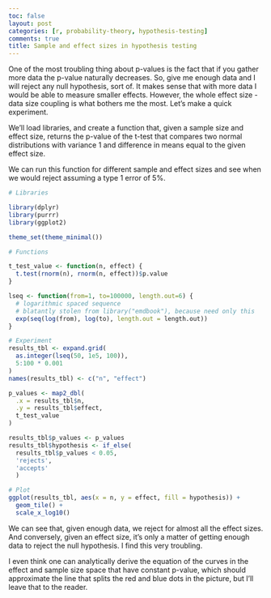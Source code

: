 ```yaml
---
toc: false
layout: post
categories: [r, probability-theory, hypothesis-testing]
comments: true
title: Sample and effect sizes in hypothesis testing
---
```



One of the most troubling thing about p-values is the fact that if you gather more data the p-value naturally decreases. So, give me enough data and I will reject any null hypothesis, sort of. It makes sense that with more data I would be able to measure smaller effects. However, the whole effect size - data size coupling is what bothers me the most. Let's make a quick experiment.

We'll load libraries, and create a function that, given a sample size and effect size, returns the p-value of the t-test that compares two normal distributions with variance 1 and difference in means equal to the given effect size. 

We can run this function for different sample and effect sizes and see when we would reject assuming a type 1 error of 5%.

```r
# Libraries

library(dplyr)
library(purrr)
library(ggplot2)

theme_set(theme_minimal())
```


```r
# Functions

t_test_value <- function(n, effect) {
  t.test(rnorm(n), rnorm(n, effect))$p.value
}

lseq <- function(from=1, to=100000, length.out=6) {
  # logarithmic spaced sequence
  # blatantly stolen from library("emdbook"), because need only this
  exp(seq(log(from), log(to), length.out = length.out))
}
```


```r
# Experiment 
results_tbl <- expand.grid(
  as.integer(lseq(50, 1e5, 100)),
  5:100 * 0.001
)
names(results_tbl) <- c("n", "effect")

p_values <- map2_dbl(
  .x = results_tbl$n,
  .y = results_tbl$effect,
  t_test_value
)

results_tbl$p_values <- p_values
results_tbl$hypothesis <- if_else(
  results_tbl$p_values < 0.05, 
  'rejects', 
  'accepts'
  )
```



```r
# Plot
ggplot(results_tbl, aes(x = n, y = effect, fill = hypothesis)) + 
  geom_tile() + 
  scale_x_log10()

```

We can see that, given enough data, we reject for almost all the effect sizes. And conversely, given an effect size, it's only a matter of getting enough data to reject the null hypothesis. I find this very troubling. 

I even think one can analytically derive the equation of the curves in the effect and sample size space that have constant p-value, which should approximate the line that splits the red and blue dots in the picture, but I'll leave that to the reader.
